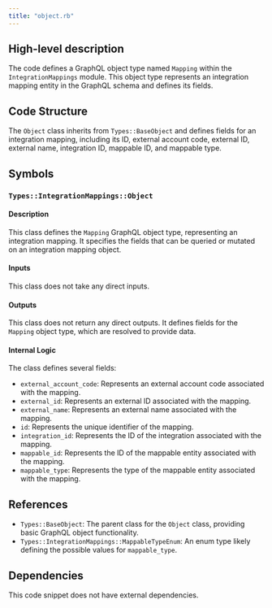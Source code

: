 ```yaml
---
title: "object.rb"
---
```


## High-level description
The code defines a GraphQL object type named `Mapping` within the `IntegrationMappings` module. This object type represents an integration mapping entity in the GraphQL schema and defines its fields.

## Code Structure
The `Object` class inherits from `Types::BaseObject` and defines fields for an integration mapping, including its ID, external account code, external ID, external name, integration ID, mappable ID, and mappable type.

## Symbols

### `Types::IntegrationMappings::Object`
#### Description
This class defines the `Mapping` GraphQL object type, representing an integration mapping. It specifies the fields that can be queried or mutated on an integration mapping object.

#### Inputs
This class does not take any direct inputs.

#### Outputs
This class does not return any direct outputs. It defines fields for the `Mapping` object type, which are resolved to provide data.

#### Internal Logic
The class defines several fields:
- `external_account_code`: Represents an external account code associated with the mapping.
- `external_id`: Represents an external ID associated with the mapping.
- `external_name`: Represents an external name associated with the mapping.
- `id`: Represents the unique identifier of the mapping.
- `integration_id`: Represents the ID of the integration associated with the mapping.
- `mappable_id`: Represents the ID of the mappable entity associated with the mapping.
- `mappable_type`: Represents the type of the mappable entity associated with the mapping.

## References
- `Types::BaseObject`: The parent class for the `Object` class, providing basic GraphQL object functionality.
- `Types::IntegrationMappings::MappableTypeEnum`: An enum type likely defining the possible values for `mappable_type`.

## Dependencies
This code snippet does not have external dependencies.
